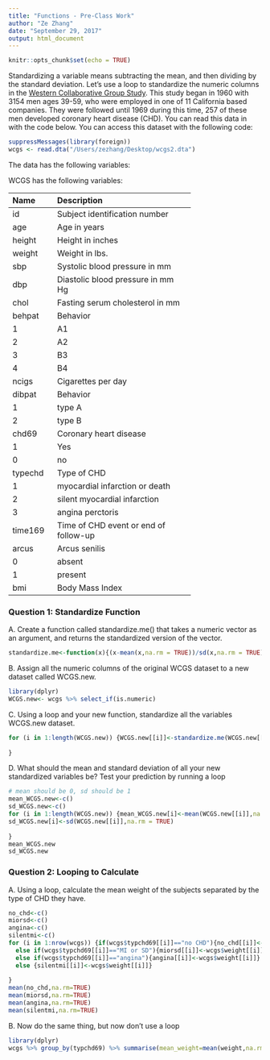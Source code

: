 ```yaml
---
title: "Functions - Pre-Class Work"
author: "Ze Zhang"
date: "September 29, 2017"
output: html_document
---
```


```r
knitr::opts_chunk$set(echo = TRUE)
```








Standardizing a variable means subtracting the mean, and then dividing by the standard deviation. Let’s use a loop to standardize the numeric columns in the [Western Collaborative Group Study](https://clinicaltrials.gov/ct2/show/NCT00005174). This study began in 1960 with 3154 men ages 39-59, who were employed in one of 11 California based companies. They were followed until 1969 during this time, 257 of these men developed coronary heart disease (CHD). You can read this data in with the code below. You can access this dataset with the following code:

```R

suppressMessages(library(foreign))
wcgs <- read.dta("/Users/zezhang/Desktop/wcgs2.dta")
```

The data has the following variables:



WCGS has the following variables:

-----------------------------------------------------------
Name    Description
------- -------------------------------------------
id      Subject identification number

age     Age in years

height  Height in inches

weight  Weight in lbs.

sbp     Systolic blood pressure in mm 

dbp     Diastolic blood pressure in mm Hg

chol    Fasting serum cholesterol in mm 

behpat  Behavior

  1       A1

  2       A2

  3       B3

  4       B4

ncigs   Cigarettes per day

dibpat  Behavior

1       type A

2       type B

chd69   Coronary heart disease

1       Yes

0       no

typechd Type of CHD

1       myocardial infarction or death

2       silent myocardial infarction

3       angina perctoris

time169 Time of CHD event or end of follow-up

arcus   Arcus senilis

0       absent

1       present

bmi     Body Mass Index
-----------------------------------------------------------




### Question 1: Standardize Function

A. Create a function called standardize.me() that takes a numeric vector as an argument, and returns the standardized version of the vector. 
```r
standardize.me<-function(x){(x-mean(x,na.rm = TRUE))/sd(x,na.rm = TRUE)}
```
B. Assign all the numeric columns of the original WCGS dataset to a new dataset called WCGS.new.
```r
library(dplyr)
WCGS.new<- wcgs %>% select_if(is.numeric)
```
C. Using a loop and your new function, standardize all the variables WCGS.new dataset.
```r
for (i in 1:length(WCGS.new)) {WCGS.new[[i]]<-standardize.me(WCGS.new[[i]])
  
}
```
D. What should the mean and standard deviation of all your new standardized variables be? Test your prediction by running a loop
```r
# mean should be 0, sd should be 1
mean_WCGS.new<-c()
sd_WCGS.new<-c()
for (i in 1:length(WCGS.new)) {mean_WCGS.new[i]<-mean(WCGS.new[[i]],na.rm = TRUE) 
sd_WCGS.new[i]<-sd(WCGS.new[[i]],na.rm = TRUE)
  
}
mean_WCGS.new
sd_WCGS.new
```




### Question 2: Looping to Calculate

A. Using a loop, calculate the mean weight of the subjects separated by the type of CHD they have.
```r
no_chd<-c()
miorsd<-c()
angina<-c()
silentmi<-c()
for (i in 1:nrow(wcgs)) {if(wcgs$typchd69[[i]]=="no CHD"){no_chd[[i]]<-wcgs$weight[[i]]}
  else if(wcgs$typchd69[[i]]=="MI or SD"){miorsd[[i]]<-wcgs$weight[[i]]}
  else if(wcgs$typchd69[[i]]=="angina"){angina[[i]]<-wcgs$weight[[i]]}
  else {silentmi[[i]]<-wcgs$weight[[i]]}
  
}
mean(no_chd,na.rm=TRUE)
mean(miorsd,na.rm=TRUE)
mean(angina,na.rm=TRUE)
mean(silentmi,na.rm=TRUE)
```
B. Now do the same thing, but now don’t use a loop
```r
library(dplyr)
wcgs %>% group_by(typchd69) %>% summarise(mean_weight=mean(weight,na.rm=TRUE))
```
